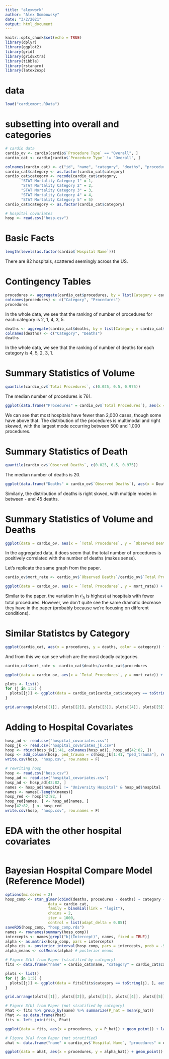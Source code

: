 ```yaml
---
title: "alexwork"
author: "Alex Dombowsky"
date: "3/2/2021"
output: html_document
---
```


```r
knitr::opts_chunk$set(echo = TRUE)
library(dplyr)
library(ggplot2)
library(grid)
library(gridExtra)
library(tibble)
library(rstanarm)
library(latex2exp)

```

# data

```r
load("cardiomort.RData")
```


# subsetting into overall and categories

```r
# cardio data
cardio_ov <- cardio[cardio$`Procedure Type` == "Overall", ]
cardio_cat <- cardio[cardio$`Procedure Type` != "Overall", ]

colnames(cardio_cat) <- c("id", "name", "category", "deaths", "procedures", "EMR")
cardio_cat$category <- as.factor(cardio_cat$category)
cardio_cat$category <- recode(cardio_cat$category,
       "STAT Mortality Category 1" = 1,
       "STAT Mortality Category 2" = 2,
       "STAT Mortality Category 3" = 3,
       "STAT Mortality Category 4" = 4,
       "STAT Mortality Category 5" = 5)
cardio_cat$category <- as.factor(cardio_cat$category)

# hospital covariates
hosp <- read.csv("hosp.csv")
```


# Basic Facts

```r
length(levels(as.factor(cardio$`Hospital Name`)))

```
There are 82 hospitals, scattered seemingly across the US.

# Contingency Tables
```r
procedures <- aggregate(cardio_cat$procedures, by = list(Category = cardio_cat$category), FUN = sum)
colnames(procedures) <- c("Category", "Procedures")
procedures
```

In the whole data, we see that the ranking of number of procedures for each category is 2, 1, 4, 3, 5.

```r
deaths <- aggregate(cardio_cat$deaths, by = list(Category = cardio_cat$category), FUN = sum)
colnames(deaths) <- c("Category", "Deaths")
deaths
```


In the whole data, we see that the ranking of number of deaths for each category is 4, 5, 2, 3, 1. 

# Summary Statistics of Volume

```r
quantile(cardio_ov$`Total Procedures`, c(0.025, 0.5, 0.975))
```
The median number of procedures is 761. 

```r
ggplot(data.frame("Procedures" = cardio_ov$`Total Procedures`), aes(x = Procedures)) + geom_histogram()
```
We can see that most hospitals have fewer than 2,000 cases, though some have above that. The distribution of the procedures is multimodal and right skewed, with the largest mode occurring between 500 and 1,000 procedures.

# Summary Statistics of Death

```r
quantile(cardio_ov$`Observed Deaths`, c(0.025, 0.5, 0.975))
```
The median number of deaths is 20. 

```r
ggplot(data.frame("Deaths" = cardio_ov$`Observed Deaths`), aes(x = Deaths)) + geom_histogram()
```
Similarly, the distribution of deaths is right skwed, with multiple modes in between - and 45 deaths.

# Summary Statistics of Volume and Deaths

```r
ggplot(data = cardio_ov, aes(x = `Total Procedures`, y = `Observed Deaths`)) + geom_point()
```
In the aggregated data, it does seem that the total number of procedures is positively correlated with the number of deaths (makes sense).

Let's replicate the same graph from the paper.

```r
cardio_ov$mort_rate <- cardio_ov$`Observed Deaths`/cardio_ov$`Total Procedures`

ggplot(data = cardio_ov, aes(x = `Total Procedures`, y = mort_rate)) + geom_point()
```
Similar to the paper, the variation in $\mathcal{O}_h$ is highest at hospitals with fewer total procedures. However, we don't quite see the same dramatic decrease they have in the paper (probably because we're focusing on different conditions). 

# Similar Statistcs by Category


```r
ggplot(cardio_cat, aes(x = procedures, y = deaths, color = category)) + geom_point()
```
And from this we can see which are the most deadly categories. 

```r
cardio_cat$mort_rate <- cardio_cat$deaths/cardio_cat$procedures

ggplot(data = cardio_ov, aes(x = `Total Procedures`, y = mort_rate)) + geom_point()
```
```r
plots <- list()
for (j in 1:5) {
  plots[[j]] <- ggplot(data = cardio_cat[cardio_cat$category == toString(j), ], aes(x = procedures, y = mort_rate)) + geom_point() + labs(title = paste("Category", toString(j)))
}

grid.arrange(plots[[1]], plots[[2]], plots[[3]], plots[[4]], plots[[5]], widths = c(1,1), layout_matrix = rbind(c(1,2), c(3,4), c(5,5)))

```
# Adding to Hospital Covariates

```r
hosp_ad <- read.csv("hospital_covariates.csv")
hosp_jk <- read.csv("hospital_covariates_jk.csv")
hosp <- rbind(hosp_jk[1:41, colnames(hosp_ad)], hosp_ad[42:82, ])
hosp <- add_column(hosp, ped_trauma = c(hosp_jk[1:41, "ped_trauma"], rep(1, 41)), .after = "helipad")
write.csv(hosp, "hosp.csv", row.names = F)

# rewriting hosp
hosp <- read.csv("hosp.csv")
hosp_ad <- read.csv("hospital_covariates.csv")
hosp_ad <- hosp_ad[42:82, ]
names <- hosp_ad$hospital != "University Hospital" & hosp_ad$hospital != "Mount Sinai Hospital"
names <- names[-length(names)]
hosp_red <- hosp[42:82, ]
hosp_red[names, ] <- hosp_ad[names, ]
hosp[42:82, ] <- hosp_red
write.csv(hosp, "hosp.csv", row.names = F)


```

# EDA with the other hospital covariates

```r


```


# Bayesian Hospital Compare Model (Reference Model)

```r
options(mc.cores = 2)
hosp_comp <- stan_glmer(cbind(deaths, procedures - deaths) ~ category + name + (1|name),
                   data = cardio_cat,
                   family = binomial(link = "logit"),
                   chains = 2,
                   iter = 1000,
                   control = list(adapt_delta = 0.85))
saveRDS(hosp_comp, "hosp_comp.rds")
names <- rownames(summary(hosp_comp))
intercepts <- names[grepl("b[(Intercept)", names, fixed = TRUE)]
alpha <- as.matrix(hosp_comp, pars = intercepts)
alpha_cis <- posterior_interval(hosp_comp, pars = intercepts, prob = .95) # credible intervals
alpha_means <- colMeans(alpha) # posterior means

# Figure 3(b) from Paper (stratified by category)
fits <- data.frame("name" = cardio_cat$name, "category" = cardio_cat$category, "p_hat" = fitted.values(hosp_comp), "procedures" = cardio_cat$procedures)

plots <- list()
for (j in 1:5) {
  plots[[j]] <- ggplot(data = fits[fits$category == toString(j), ], aes(x = procedures, y = p_hat)) + geom_point() + labs(title = paste("Category", toString(j)))
}

grid.arrange(plots[[1]], plots[[2]], plots[[3]], plots[[4]], plots[[5]], widths = c(1,1), layout_matrix = rbind(c(1,2), c(3,4), c(5,5)))

# Figure 3(b) from Paper (not stratified by category)
Phat <- fits %>% group_by(name) %>% summarize(P_hat = mean(p_hat))
Phat <- as.data.frame(Phat)
fits <- left_join(fits, Phat)

ggplot(data = fits, aes(x = procedures, y = P_hat)) + geom_point() + labs(title = TeX("$\\hat{P}$ Values Against Procedures"))

# Figure 3(a) from Paper (not stratified)
ahat <- data.frame("name" = cardio_ov$`Hospital Name`, "procedures" = cardio_ov$`Total Procedures`, "alpha_hat" = alpha_means)

ggplot(data = ahat, aes(x = procedures, y = alpha_hat)) + geom_point() + labs(title = TeX("$\\hat{\\alpha}$ Values Against Procedures"))


```


